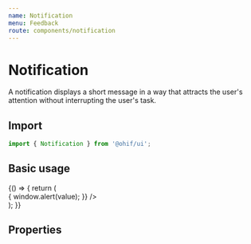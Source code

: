 ```yaml
---
name: Notification
menu: Feedback
route: components/notification
---
```



# Notification

A notification displays a short message in a way that attracts the user's
attention without interrupting the user's task.

## Import

```javascript
import { Notification } from '@ohif/ui';
```

## Basic usage

<Playground>
  {() => {
    return (
      <div className="p-4 w-full lg:w-2/3">
        <Notification
          message="Track all measurement for this series?"
          type="info"
          actions={[
            {
              type: 'cancel',
              text: 'No',
              value: 0,
            },
            {
              type: 'secondary',
              text: 'No, do not ask again',
              value: -1,
            },
            {
              type: 'primary',
              text: 'Yes',
              value: 1,
            },
          ]}
          onSubmit={value => {
            window.alert(value);
          }}
        />
      </div>
    );
  }}
</Playground>

## Properties

<Props of={Notification} />
